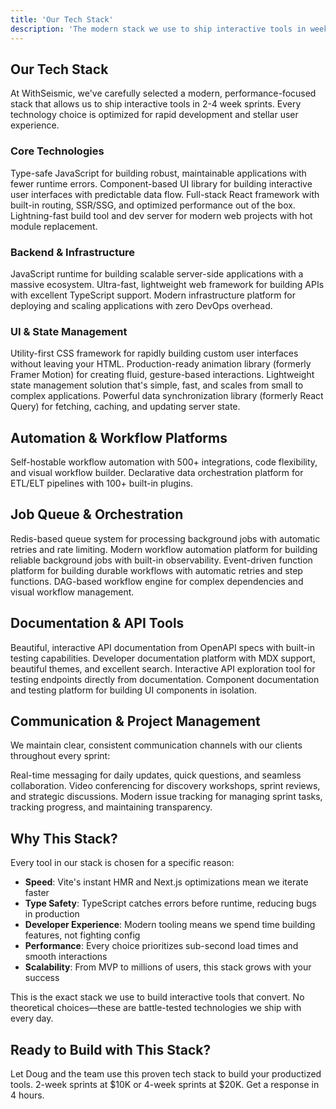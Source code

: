 ```yaml
---
title: 'Our Tech Stack'
description: 'The modern stack we use to ship interactive tools in weeks, not months'
---
```


## Our Tech Stack

At WithSeismic, we've carefully selected a modern, performance-focused stack that allows us to ship interactive tools in 2-4 week sprints. Every technology choice is optimized for rapid development and stellar user experience.

### Core Technologies

<CardGroup cols={2}>
  <Card title="TypeScript" icon="code" href="https://www.typescriptlang.org/">
    Type-safe JavaScript for building robust, maintainable applications with fewer runtime errors.
  </Card>
  <Card title="React" icon="react" href="https://react.dev/">
    Component-based UI library for building interactive user interfaces with predictable data flow.
  </Card>
  <Card title="Next.js" icon="n" href="https://nextjs.org/">
    Full-stack React framework with built-in routing, SSR/SSG, and optimized performance out of the box.
  </Card>
  <Card title="Vite" icon="bolt" href="https://vite.dev/">
    Lightning-fast build tool and dev server for modern web projects with hot module replacement.
  </Card>
</CardGroup>

### Backend & Infrastructure

<CardGroup cols={2}>
  <Card title="Node.js" icon="node" href="https://nodejs.org/">
    JavaScript runtime for building scalable server-side applications with a massive ecosystem.
  </Card>
  <Card title="Hono" icon="fire" href="https://hono.dev/">
    Ultra-fast, lightweight web framework for building APIs with excellent TypeScript support.
  </Card>
  <Card title="Railway" icon="train" href="https://railway.app/">
    Modern infrastructure platform for deploying and scaling applications with zero DevOps overhead.
  </Card>
</CardGroup>

### UI & State Management

<CardGroup cols={2}>
  <Card title="Tailwind CSS" icon="palette" href="https://tailwindcss.com/">
    Utility-first CSS framework for rapidly building custom user interfaces without leaving your HTML.
  </Card>
  <Card title="Motion" icon="wand-magic-sparkles" href="https://motion.dev/">
    Production-ready animation library (formerly Framer Motion) for creating fluid, gesture-based interactions.
  </Card>
  <Card title="Zustand" icon="database" href="https://zustand-demo.pmnd.rs/">
    Lightweight state management solution that's simple, fast, and scales from small to complex applications.
  </Card>
  <Card title="TanStack Query" icon="arrows-rotate" href="https://tanstack.com/query">
    Powerful data synchronization library (formerly React Query) for fetching, caching, and updating server state.
  </Card>
</CardGroup>

## Automation & Workflow Platforms

<CardGroup cols={2}>
  <Card title="n8n" icon="network-wired" href="https://n8n.io/">
    Self-hostable workflow automation with 500+ integrations, code flexibility, and visual workflow builder.
  </Card>
  <Card title="Kestra" icon="water" href="https://kestra.io/">
    Declarative data orchestration platform for ETL/ELT pipelines with 100+ built-in plugins.
  </Card>
</CardGroup>

## Job Queue & Orchestration

<CardGroup cols={2}>
  <Card title="BullMQ" icon="gauge" href="https://docs.bullmq.io/">
    Redis-based queue system for processing background jobs with automatic retries and rate limiting.
  </Card>
  <Card title="Trigger.dev" icon="play" href="https://trigger.dev/">
    Modern workflow automation platform for building reliable background jobs with built-in observability.
  </Card>
  <Card title="Inngest" icon="bolt-lightning" href="https://www.inngest.com/">
    Event-driven function platform for building durable workflows with automatic retries and step functions.
  </Card>
  <Card title="Hatchet" icon="hammer" href="https://hatchet.run/">
    DAG-based workflow engine for complex dependencies and visual workflow management.
  </Card>
</CardGroup>

## Documentation & API Tools

<CardGroup cols={2}>
  <Card title="OpenAPI/Scalar" icon="book-open" href="https://scalar.com/">
    Beautiful, interactive API documentation from OpenAPI specs with built-in testing capabilities.
  </Card>
  <Card title="Mintlify" icon="file-lines" href="https://mintlify.com/">
    Developer documentation platform with MDX support, beautiful themes, and excellent search.
  </Card>
  <Card title="Swagger UI" icon="code" href="https://swagger.io/tools/swagger-ui/">
    Interactive API exploration tool for testing endpoints directly from documentation.
  </Card>
  <Card title="Storybook" icon="book" href="https://storybook.js.org/">
    Component documentation and testing platform for building UI components in isolation.
  </Card>
</CardGroup>

## Communication & Project Management

We maintain clear, consistent communication channels with our clients throughout every sprint:

<CardGroup cols={3}>
  <Card title="Slack" icon="slack" href="https://slack.com/">
    Real-time messaging for daily updates, quick questions, and seamless collaboration.
  </Card>
  <Card title="Google Meet" icon="video" href="https://meet.google.com/">
    Video conferencing for discovery workshops, sprint reviews, and strategic discussions.
  </Card>
  <Card title="Linear" icon="list-check" href="https://linear.app/">
    Modern issue tracking for managing sprint tasks, tracking progress, and maintaining transparency.
  </Card>
</CardGroup>

## Why This Stack?

Every tool in our stack is chosen for a specific reason:

- **Speed**: Vite's instant HMR and Next.js optimizations mean we iterate faster
- **Type Safety**: TypeScript catches errors before runtime, reducing bugs in production
- **Developer Experience**: Modern tooling means we spend time building features, not fighting config
- **Performance**: Every choice prioritizes sub-second load times and smooth interactions
- **Scalability**: From MVP to millions of users, this stack grows with your success

<Info>
  This is the exact stack we use to build interactive tools that convert. No theoretical choices—these are battle-tested technologies we ship with every day.
</Info>

## Ready to Build with This Stack?

<Card title="Book Your Sprint" icon="rocket" href="/quickstart">
  Let Doug and the team use this proven tech stack to build your productized tools. 2-week sprints at $10K or 4-week sprints at $20K. Get a response in 4 hours.
</Card>


